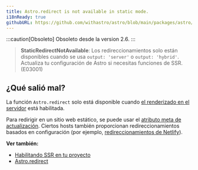 ```yaml
---
title: Astro.redirect is not available in static mode.
i18nReady: true
githubURL: https://github.com/withastro/astro/blob/main/packages/astro/src/core/errors/errors-data.ts
---
```


:::caution[Obsoleto]
Obsoleto desde la version 2.6.
:::

> **StaticRedirectNotAvailable**: Los redireccionamientos solo están disponibles cuando se usa `output: 'server'` o `output: 'hybrid'`. Actualiza tu configuración de Astro si necesitas funciones de SSR. (E03001)

## ¿Qué salió mal?

La función `Astro.redirect` solo está disponible cuando [el renderizado en el servidor](/es/guides/server-side-rendering/) está habilitada.

Para redirigir en un sitio web estático, se puede usar el [atributo meta de actualización](https://developer.mozilla.org/en-US/docs/Web/HTML/Element/meta). Ciertos hosts también proporcionan redireccionamientos basados en configuración (por ejemplo, [redireccionamientos de Netlify](https://docs.netlify.com/routing/redirects/)).

**Ver también:**
-  [Habilitando SSR en tu proyecto](/es/guides/server-side-rendering/#habilitando-ssr-en-tu-proyecto)
-  [Astro.redirect](/es/guides/server-side-rendering/#astroredirect)